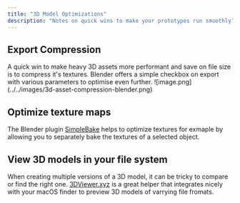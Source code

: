 ```yaml
---
title: "3D Model Optimizations"
description: "Notes on quick wins to make your prototypes run smoothly"
---
```


## Export Compression
<Columns cols={2}>
<Frame style={{ border: '0px', background:'white'}}>
A quick win to make heavy 3D assets more performant and save on file size is to compress it's textures.
Blender offers a simple checkbox on export with various parameters to optimise even further.
</Frame>

<Frame style={{ border: '0px', background:'white'}}>
![image.png](../../images/3d-asset-compression-blender.png)
</Frame>
</Columns>





## Optimize texture maps
The Blender plugin [SimpleBake](https://superhivemarket.com/products/simplebake---simple-pbr-and-other-baking-in-blender-2) helps to optimize textures for exmaple by allowing you to separately bake the textures of a selected object.

## View 3D models in your file system
When creating multiple versions of a 3D model, it can be tricky to compare or find the right one. [3DViewer.xyz](https://3dviewer.xyz/) is a great helper that integrates nicely with your macOS finder to preview 3D models of varrying file fromats.
